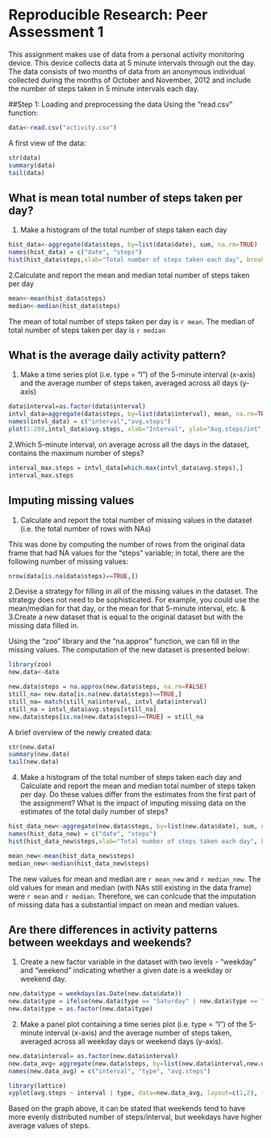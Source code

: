 Reproducible Research: Peer Assessment 1
=============================================
This assignment makes use of data from a personal activity monitoring device. This device collects data at 5 minute intervals through out the day. The data consists of two months of data from an anonymous individual collected during the months of October and November, 2012 and include the number of steps taken in 5 minute intervals each day.

##Step 1: Loading and preprocessing the data
Using the "read.csv" function:
```r
data<-read.csv("activity.csv")
```
A first view of the data:
```r
str(data)
summary(data)
tail(data)
```
## What is mean total number of steps taken per day?
1. Make a histogram of the total number of steps taken each day
```r
hist_data<-aggregate(data$steps, by=list(data$date), sum, na.rm=TRUE)
names(hist_data) = c("date", "steps")
hist(hist_data$steps,xlab="Total number of steps taken each day", breaks=20, col="grey", border="darkgrey", main="" )
```

2.Calculate and report the mean and median total number of steps taken per day
```r
mean<-mean(hist_data$steps)
median<-median(hist_data$steps)
```
The mean of total number of steps taken per day is `r mean`. The median of total number of steps taken per day is `r median`

## What is the average daily activity pattern?
1. Make a time series plot (i.e. type = "l") of the 5-minute interval (x-axis) and the average number of steps taken, averaged across all days (y-axis)

```r
data$interval=as.factor(data$interval)
intvl_data=aggregate(data$steps, by=list(data$interval), mean, na.rm=TRUE)
names(intvl_data) = c("interval","avg.steps")
plot(1:288,intvl_data$avg.steps, xlab="Interval", ylab="Avg.steps/int", xlim=c(0,288), ylim=c(0,max(intvl_data$avg.steps)), xaxs="i", type="l", col="grey")
```


2.Which 5-minute interval, on average across all the days in the dataset, contains the maximum number of steps?

```r
interval_max.steps = intvl_data[which.max(intvl_data$avg.steps),]
interval_max.steps
```

## Imputing missing values
1. Calculate and report the total number of missing values in the dataset (i.e. the total number of rows with NAs)

This was done by computing the number of rows from the original data frame that had NA values for the "steps" variable; in total, there are the following number of missing values:
```r
nrow(data[is.na(data$steps)==TRUE,])
```

2.Devise a strategy for filling in all of the missing values in the dataset. The strategy does not need to be sophisticated. For example, you could use the mean/median for that day, or the mean for that 5-minute interval, etc.
&
3.Create a new dataset that is equal to the original dataset but with the missing data filled in.

Using the "zoo" library and the "na.approx" function, we can fill in the missing values. The computation of the new dataset is presented below:

```r
library(zoo)
new.data<-data

new.data$steps = na.approx(new.data$steps, na.rm=FALSE)
still_na= new.data[is.na(new.data$steps)==TRUE,]
still_na= match(still_na$interval, intvl_data$interval)
still_na = intvl_data$avg.steps[still_na]
new.data$steps[is.na(new.data$steps)==TRUE] = still_na

```
A brief overview of the newly created data:
```r
str(new.data)
summary(new.data)
tail(new.data)
```

4. Make a histogram of the total number of steps taken each day and Calculate and report the mean and median total number of steps taken per day. Do these values differ from the estimates from the first part of the assignment? What is the impact of imputing missing data on the estimates of the total daily number of steps?

```r
hist_data_new<-aggregate(new.data$steps, by=list(new.data$date), sum, na.rm=TRUE)
names(hist_data_new) = c("date", "steps")
hist(hist_data_new$steps,xlab="Total number of steps taken each day", breaks=20, col="grey", border="darkgrey", main="" )
```

```r
mean_new<-mean(hist_data_new$steps)
median_new<-median(hist_data_new$steps)
```
The new values for mean and median are `r mean_new` and `r median_new`. The old values for mean and median (with NAs still existing in the data frame) were `r mean` and `r median`. Therefore, we can conlcude that the imputation of missing data has a substantial impact on mean and median values.

## Are there differences in activity patterns between weekdays and weekends?
1. Create a new factor variable in the dataset with two levels - "weekday" and "weekend" indicating whether a given date is a weekday or weekend day.

```r
new.data$type = weekdays(as.Date(new.data$date))
new.data$type = ifelse(new.data$type == "Saturday" | new.data$type == "Sunday", "weekend", "weekday")
new.data$type = as.factor(new.data$type)
```

2. Make a panel plot containing a time series plot (i.e. type = "l") of the 5-minute interval (x-axis) and the average number of steps taken, averaged across all weekday days or weekend days (y-axis).

```r
new.data$interval= as.factor(new.data$interval)
new.data_avg= aggregate(new.data$steps, by=list(new.data$interval,new.data$type), mean, na.rm=TRUE)
names(new.data_avg) = c("interval", "type", "avg.steps")

library(lattice)
xyplot(avg.steps ~ interval | type, data=new.data_avg, layout=c(1,2), type="l", ylab="Average steps per time interval", col="grey")
```

Based on the graph above, it can be stated that weekends tend to have more evenly distributed number of steps/interval, but weekdays have higher average values of steps.
